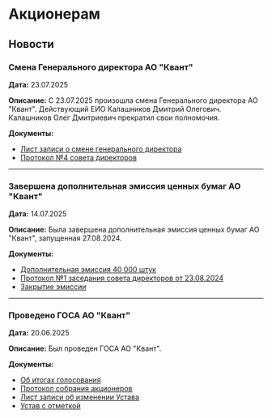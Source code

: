 # Акционерам

## Новости

### Смена Генерального директора АО "Квант"

**Дата:** 23.07.2025

**Описание:** С 23.07.2025 произошла смена Генерального директора АО "Квант".
Действующий ЕИО Калашников Дмитрий Олегович. Калашников Олег Дмитриевич
прекратил свои полномочия.

**Документы:**

- [Лист записи о смене генерального директора](/shareholders-documents/director-change-2025-07-23-list-zapisi.pdf)
- [Протокол №4 совета директоров](/shareholders-documents/director-change-2025-07-23-protokol-4.pdf)

---

### Завершена дополнительная эмиссия ценных бумаг АО "Квант"

**Дата:** 14.07.2025

**Описание:** Была завершена дополнительная эмиссия ценных бумаг АО "Квант",
запущенная 27.08.2024.

**Документы:**

- [Дополнительная эмиссия 40 000 штук](/shareholders-documents/emission-2025-07-14-dopolnitelnaya-emissiya-40000-shtuk.pdf)
- [Протокол №1 заседания совета директоров от 23.08.2024](/shareholders-documents/emission-2025-07-14-protokol-soveta-direktorov-23-08-2024.pdf)
- [Закрытие эмиссии](/shareholders-documents/emission-2025-07-14-zakrytie-emissii.pdf)

---

### Проведено ГОСА АО "Квант"

**Дата:** 20.06.2025

**Описание:** Был проведен ГОСА АО "Квант".

**Документы:**

- [Об итогах голосования](/shareholders-documents/gosa-2025-06-20-itogi-golosovaniya.pdf)
- [Протокол собрания акционеров](/shareholders-documents/gosa-2025-06-20-protokol-sobraniya-akcionerov.pdf)
- [Лист записи об изменении Устава](/shareholders-documents/gosa-2025-06-20-list-zapisi-ob-izmenenii-ustava.pdf)
- [Устав с отметкой](/shareholders-documents/gosa-2025-06-20-ustav-s-otmetkoj.pdf)
